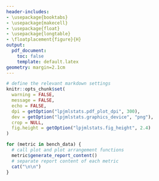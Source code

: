 ```yaml
---
header-includes:
- \usepackage{booktabs}
- \usepackage{makecell}
- \usepackage{float}
- \usepackage{longtable}
- \floatplacement{figure}{H} 
output:
  pdf_document:
    toc: false
    template: default.latex
geometry: margin=2.1cm
---
```


```r
# define the relevant markdown settings
knitr::opts_chunk$set(
  warning = FALSE,
  message = FALSE,
  echo = FALSE,
  dpi = getOption("lpjmlstats.pdf_plot_dpi", 300),
  dev = getOption("lpjmlstats.graphics_device", "png"),
  crop = NULL,
  fig.height = getOption("lpjmlstats.fig_height", 2.4)
)
```



<!---
# Beginning of front page
-->
\begin{center}
~\par
\vspace{3cm}
{\LARGE LPJmL Benchmark Report} \par
\vspace{1cm}
`r attr(bench_data, 'author')` \par
\vspace{1cm}
`r Sys.Date()` \par
\vspace{2cm}
\textbf{Description} 
\par
`r attr(bench_data, "description")`
\par
\vspace{2cm}
\textbf{Simulation Table}

```r
sim_table <- attr(bench_data, "sim_table")

# manually escape special character ":" and "_"
sim_table <-
  sim_table %>%
  dplyr::mutate_all(function(x) gsub("([_:]+)", "\\\\\\1", x))

# reorder columns as they should be displayed
tabl <- sim_table %>% dplyr::select(sim_names,
                                    sim_ident,
                                    sim_type,
                                    lpjml_version)

# create and style table
knitr::kable(
  tabl,
  format = "latex",
  booktabs = TRUE,
  # use booktabs style
  escape = FALSE,
  # allow latex commands but depends on manual escaping
  col.names = c("Sim Name", "Sim Identifier", "Sim Type", "Version")
)  %>%
  kableExtra::kable_styling(font_size = 8,
                            latex_options = c("HOLD_position"))
```
\vspace{2cm}
\textbf{Simulation Paths}
```r
# select relevant columns and make font size of paths very small
tabl <- sim_table %>%
  dplyr::mutate(sim_paths = paste0("\\tiny ", sim_paths)) %>%
  dplyr::select(sim_ident, sim_paths)

# create and style table
knitr::kable(
  tabl,
  format = "latex",
  booktabs = TRUE,
  escape = FALSE,
  col.names = c("Sim Identifier", "Sim Path")
) %>%
  kableExtra::kable_styling(font_size = 8,
                            latex_options = c("HOLD_position"))
```
\end{center}
\thispagestyle{empty}
\newpage
<!---
# End of front page
-->



<!---
# Beginning of main report
-->
```r
for (metric in bench_data) {
  # call plot and plot arrangement functions
  metric$generate_report_content()
  # separate report content of each metric
  cat("\n\n")
}
```
<!---
# End of main report
-->
